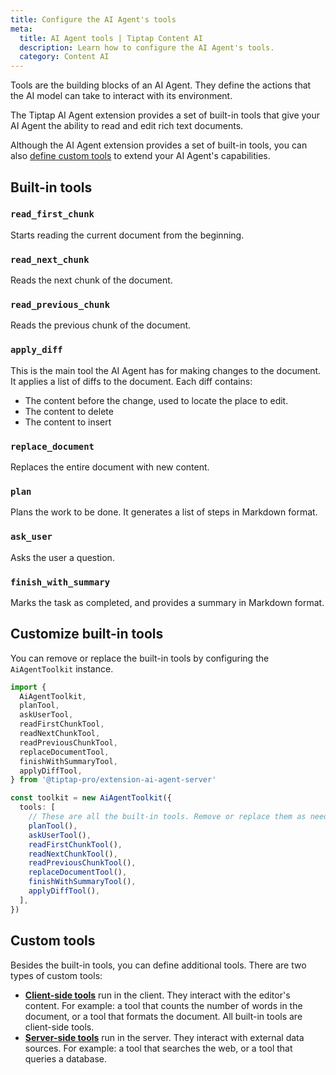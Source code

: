 ```yaml
---
title: Configure the AI Agent's tools
meta:
  title: AI Agent tools | Tiptap Content AI
  description: Learn how to configure the AI Agent's tools.
  category: Content AI
---
```


Tools are the building blocks of an AI Agent. They define the actions that the AI model can take to interact with its environment.

The Tiptap AI Agent extension provides a set of built-in tools that give your AI Agent the ability to read and edit rich text documents.

Although the AI Agent extension provides a set of built-in tools, you can also [define custom tools](#custom-tools) to extend your AI Agent's capabilities.

## Built-in tools

### `read_first_chunk`

Starts reading the current document from the beginning.

### `read_next_chunk`

Reads the next chunk of the document.

### `read_previous_chunk`

Reads the previous chunk of the document.

### `apply_diff`

This is the main tool the AI Agent has for making changes to the document. It applies a list of diffs to the document. Each diff contains:

- The content before the change, used to locate the place to edit.
- The content to delete
- The content to insert

### `replace_document`

Replaces the entire document with new content.

### `plan`

Plans the work to be done. It generates a list of steps in Markdown format.

### `ask_user`

Asks the user a question.

### `finish_with_summary`

Marks the task as completed, and provides a summary in Markdown format.

## Customize built-in tools

You can remove or replace the built-in tools by configuring the `AiAgentToolkit` instance.

```ts
import {
  AiAgentToolkit,
  planTool,
  askUserTool,
  readFirstChunkTool,
  readNextChunkTool,
  readPreviousChunkTool,
  replaceDocumentTool,
  finishWithSummaryTool,
  applyDiffTool,
} from '@tiptap-pro/extension-ai-agent-server'

const toolkit = new AiAgentToolkit({
  tools: [
    // These are all the built-in tools. Remove or replace them as needed.
    planTool(),
    askUserTool(),
    readFirstChunkTool(),
    readNextChunkTool(),
    readPreviousChunkTool(),
    replaceDocumentTool(),
    finishWithSummaryTool(),
    applyDiffTool(),
  ],
})
```

## Custom tools

Besides the built-in tools, you can define additional tools. There are two types of custom tools:

- [**Client-side tools**](/content-ai/capabilities/agent/custom-llms/client-side-tools) run in the client. They interact with the editor's content. For example: a tool that counts the number of words in the document, or a tool that formats the document. All built-in tools are client-side tools.
- [**Server-side tools**](/content-ai/capabilities/agent/custom-llms/server-side-tools) run in the server. They interact with external data sources. For example: a tool that searches the web, or a tool that queries a database.
